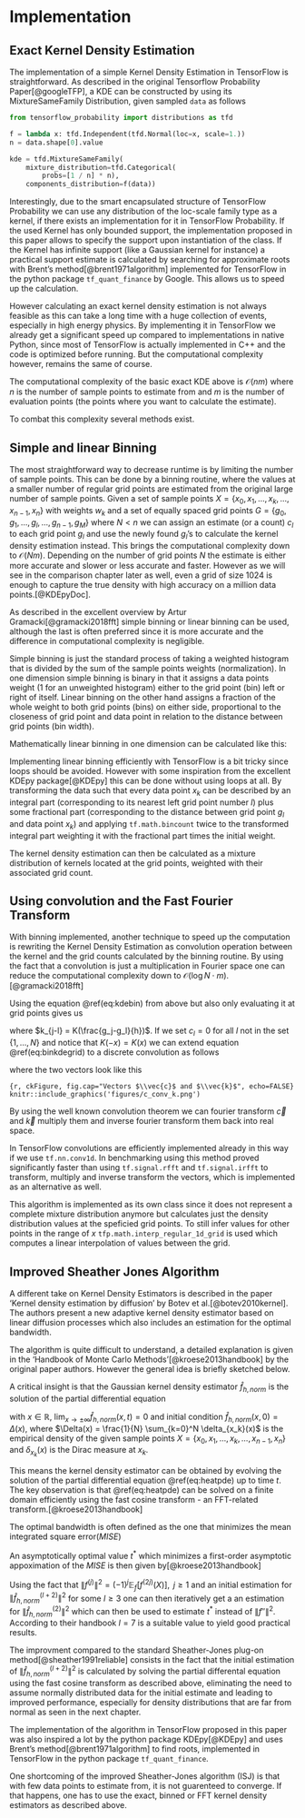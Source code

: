 # Implementation {#tensorflowImplementation}

## Exact Kernel Density Estimation

The implementation of a simple Kernel Density Estimation in TensorFlow is straightforward. As described in the original Tensorflow Probability Paper[@googleTFP], a KDE can be constructed by using its MixtureSameFamily Distribution, given sampled `data` as follows

```python

from tensorflow_probability import distributions as tfd

f = lambda x: tfd.Independent(tfd.Normal(loc=x, scale=1.))
n = data.shape[0].value

kde = tfd.MixtureSameFamily(
    mixture_distribution=tfd.Categorical(
        probs=[1 / n] * n),
    components_distribution=f(data))
```

Interestingly, due to the smart encapsulated structure of TensorFlow Probability we can use any distribution of the loc-scale family type as a kernel, if there exists an implementation for it in TensorFlow Probability. If the used Kernel has only bounded support, the implementation proposed in this paper allows to specify the support upon instantiation of the class. If the Kernel has infinite support (like a Gaussian kernel for instance) a practical support estimate is calculated by searching for approximate roots with Brent's method[@brent1971algorithm] implemented for TensorFlow in the python package `tf_quant_finance` by Google. This allows us to speed up the calculation.

However calculating an exact kernel density estimation is not always feasible as this can take a long time with a huge collection of events, especially in high energy physics. By implementing it in TensorFlow we already get a significant speed up compared to implementations in native Python, since most of TensorFlow is actually implemented in C++ and the code is optimized before running. But the computational complexity however, remains the same of course.

\begin{equation}
\widehat{f}_h(x) = \frac{1}{nh} \sum_{k=1}^n K\Big(\frac{x-x_k}{h}\Big)
(\#eq:kde)
\end{equation}

The computational complexity of the basic exact KDE above is $\mathcal{O}(nm)$ where $n$ is the number of sample points to estimate from and $m$ is the number of evaluation points (the points where you want to calculate the estimate).

To combat this complexity several methods exist. 

## Simple and linear Binning

The most straightforward way to decrease runtime is by limiting the number of sample points. This can be done by a binning routine, where the values at a smaller number of regular grid points are estimated from the original large number of sample points.
Given a set of sample points $X = \{x_0, x_1, ..., x_k, ..., x_{n-1}, x_n\}$ with weights $w_k$ and a set of equally spaced grid points $G = \{g_0, g_1, ..., g_l, ..., g_{n-1}, g_M\}$ where $N < n$ we can assign an estimate (or a count) $c_l$ to each grid point $g_l$ and use the newly found $g_l$'s to calculate the kernel density estimation instead. This brings the computational complexity down to $\mathcal{O}(Nm)$. Depending on the number of grid points $N$ the estimate is either more accurate and slower or less accurate and faster. However as we will see in the comparison chapter later as well, even a grid of size $1024$ is enough to capture the true density with high accuracy on a million data points.[@KDEpyDoc].

As described in the excellent overview by Artur Gramacki[@gramacki2018fft] simple binning or linear binning can be used, although the last is often preferred since it is more accurate and the difference in computational complexity is negligible.

Simple binning is just the standard process of taking a weighted histogram that is divided by the sum of the sample points weights (normalization). In one dimension simple binning is binary in that it assigns a data points weight ($1$ for an unweighted histogram) either to the grid point (bin) left or right of itself. Linear binning on the other hand assigns a fraction of the whole weight to both grid points (bins) on either side, proportional to the closeness of grid point and data point in relation to the distance between grid points (bin width).

Mathematically linear binning in one dimension can be calculated like this:

\begin{equation}
c_l = c(g_l) = \sum_{\substack{x_k \in X\\g_l < x_k < g_{l+1}}} \frac{g_{k+1}-x_k}{g_{l+1} - g_l} \cdot w_k + \sum_{\substack{x_k \in X\\g_{l-1} < x_k < g_l}} \frac{x_k - g_{l-1}}{g_{l+1} - g_l} \cdot w_k
(\#eq:linbin)
\end{equation}

Implementing linear binning efficiently with TensorFlow is a bit tricky since loops should be avoided. However with some inspiration from the excellent KDEpy package[@KDEpy] this can be done without using loops at all. By transforming the data such that every data point $x_k$ can be described by an integral part (corresponding to its nearest left grid point number $l$) plus some fractional part (corresponding to the distance between grid point $g_l$ and data point $x_k$) and applying `tf.math.bincount` twice to the transformed integral part weighting it with the fractional part times the initial weight.

The kernel density estimation can then be calculated as a mixture distribution of kernels located at the grid points, weighted with their associated grid count.

\begin{equation}
\widehat{f}_h(x) = \frac{1}{nh} \sum_{l=1}^N c_l \cdot K\Big(\frac{x-g_l}{h}\Big)
(\#eq:kdebin)
\end{equation}


## Using convolution and the Fast Fourier Transform

With binning implemented, another technique to speed up the computation is rewriting the Kernel Density Estimation as convolution operation between the kernel and the grid counts calculated by the binning routine. By using the fact that a convolution is just a multiplication in Fourier space one can reduce the computational complexity down to $\mathcal{O}(\log{N} \cdot m)$.[@gramacki2018fft]

Using the equation \@ref(eq:kdebin) from above but also only evaluating it at grid points gives us

\begin{equation}
\widehat{f}_h(g_j) = \frac{1}{nh} \sum_{l=1}^N c_l \cdot K\Big(\frac{g_j-g_l}{h}\Big) = \frac{1}{nh} \sum_{l=1}^N k_{j-l} \cdot c_l
(\#eq:binkdegrid)
\end{equation}

where $k_{j-l} = K(\frac{g_j-g_l}{h})$. 
If we set $c_l = 0$ for all $l$ not in the set $\{1, ..., N\}$ and notice that $K(-x) = K(x)$ we can extend equation \@ref(eq:binkdegrid) to a discrete convolution as follows

\begin{equation}
\widehat{f}_h(g_j) = \frac{1}{nh} \sum_{l=-N}^N k_{j-l} \cdot c_l = \vec{c} \ast \vec{k}
(\#eq:binkdeconv)
\end{equation}

where the two vectors look like this

```{r, ckFigure, fig.cap="Vectors $\\vec{c}$ and $\\vec{k}$", echo=FALSE}
knitr::include_graphics('figures/c_conv_k.png')
```

By using the well known convolution theorem we can fourier transform $\vec{c}$ and $\vec{k}$ multiply them and inverse fourier transform them back into real space. 

In TensorFlow convolutions are efficiently implemented already in this way if we use `tf.nn.conv1d`. In benchmarking using this method proved significantly faster than using `tf.signal.rfft` and `tf.signal.irfft` to transform, multiply and inverse transform the vectors, which is implemented as an alternative as well.

This algorithm is implemented as its own class since it does not represent a complete mixture distribution anymore but calculates just the density distribution values at the speficied grid points. To still infer values for other points in the range of $x$ `tfp.math.interp_regular_1d_grid` is used which computes a linear interpolation of values between the grid.

## Improved Sheather Jones Algorithm

A different take on Kernel Density Estimators is described in the paper 'Kernel density estimation by diffusion' by Botev et al.[@botev2010kernel]. The authors present a new adaptive kernel density estimator based on linear diffusion processes which also includes an estimation for the optimal bandwidth.

The algorithm is quite difficult to understand, a detailed explanation is given in the 'Handbook of Monte Carlo Methods'[@kroese2013handbook] by the original paper authors. However the general idea is briefly sketched below.

A critical insight is that the Gaussian kernel density estimator $\widehat{f}_{h,norm}$ is the solution of the partial differential equation

\begin{equation}
\frac{\partial}{\partial t} \widehat{f}_{h,norm}(x,t) = \frac{1}
{2} \frac{\partial^2}{\partial x^2} \widehat{f}_{h,norm}(x,t),\text{ } t>0 
(\#eq:heatpde)
\end{equation}

with $x \in \mathbb{R}$, $\lim_{x\rightarrow \pm \infty}{\widehat{f}_{h,norm}(x,t) = 0}$ and initial condition $\widehat{f}_{h,norm}(x,0) = \Delta(x)$, where $\Delta(x) = \frac{1}{N} \sum_{k=0}^N \delta_{x_k}(x)$ is the empirical density of the given sample points $X = \{x_0, x_1, ..., x_k, ..., x_{n-1}, x_n\}$ and $\delta_{x_k}(x)$ is the Dirac measure at $x_k$. 

This means the kernel density estimator can be obtained by evolving the solution of the partial differential equation \@ref(eq:heatpde) up to time $t$. The key observation is that \@ref(eq:heatpde) can be solved on a finite domain efficiently using the fast cosine transform - an FFT-related transform.[@kroese2013handbook]

The optimal bandwidth is often defined as the one that minimizes the mean integrated square error($MISE$)

\begin{equation}
MISE(t) = \mathbb{E}_f\int [\widehat{f}_{h,norm}(x,t) - f(x)]^2 dx
(\#eq:mise)
\end{equation}


An asymptotically optimal value $t^{\ast}$ which minimizes a first-order asymptotic appoximation of the $MISE$ is then given by[@kroese2013handbook]

\begin{equation}
t^{\ast} = \Big( \frac{1}{2N\sqrt{\pi} \| f''\|^2}\Big)^{\frac{2}{5}}
(\#eq:tstar)
\end{equation}

Using the fact that $\|f^{(j)}\|^2 = (-1)^j \mathbb{E}_f[f^{(2j)}(X)], \text{ } j\geq 1$ and an initial estimation for $\|\widehat{f}_{h,norm}^{(l+2)}\|^2$  for some $l \geq 3$ one can then iteratively get a an estimation for $\|\widehat{f}_{h,norm}^{(2)}\|^2$ which can then be used to estimate $t^{\ast}$ instead of $\|f''\|^2$. According to their handbook $l = 7$ is a suitable value to yield good practical results.

The improvment compared to the standard Sheather-Jones plug-on method[@sheather1991reliable] consists in the fact that the initial estimation of $\|\widehat{f}_{h,norm}^{(l+2)}\|^2$ is calculated by solving the partial differental equation using the fast cosine transform as described above, eliminating the need to assume normally distributed data for the initial estimate and leading to improved performance, especially for density distributions that are far from normal as seen in the next chapter.

The implementation of the algorithm in TensorFlow proposed in this paper was also inspired a lot by the python package KDEpy[@KDEpy] and uses Brent's method[@brent1971algorithm] to find roots, implemented in TensorFlow in the python package `tf_quant_finance`.

One shortcoming of the improved Sheather-Jones algorithm (ISJ) is that with few data points to estimate from, it is not guarenteed to converge. If that happens, one has to use the exact, binned or FFT kernel density estimators as described above.